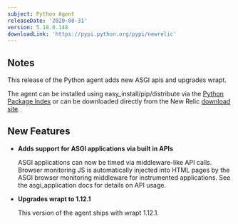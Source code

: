 ```yaml
---
subject: Python Agent
releaseDate: '2020-08-31'
version: 5.18.0.148
downloadLink: 'https://pypi.python.org/pypi/newrelic'
---
```


## Notes

This release of the Python agent adds new ASGI apis and upgrades wrapt.

The agent can be installed using easy_install/pip/distribute via the [Python Package Index](https://pypi.python.org/pypi/newrelic) or can be downloaded directly from the New Relic [download site](http://download.newrelic.com/python_agent/release).

## New Features

* **Adds support for ASGI applications via built in APIs**

  ASGI applications can now be timed via middleware-like API calls. Browser monitoring JS is automatically injected into HTML pages by the ASGI browser monitoring middleware for instrumented applications. See the asgi_application docs for details on API usage.
* **Upgrades wrapt to 1.12.1**

  This version of the agent ships with wrapt 1.12.1.
